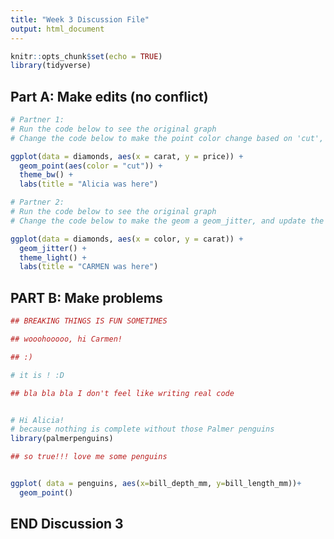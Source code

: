 ```yaml
---
title: "Week 3 Discussion File"
output: html_document
---
```


```r
knitr::opts_chunk$set(echo = TRUE)
library(tidyverse)
```

## Part A: Make edits (no conflict)

```r
# Partner 1: 
# Run the code below to see the original graph
# Change the code below to make the point color change based on 'cut', and update the theme to theme_bw(). Update the title to include your first name. 

ggplot(data = diamonds, aes(x = carat, y = price)) +
  geom_point(aes(color = "cut")) +
  theme_bw() +
  labs(title = "Alicia was here")
```

```r
# Partner 2: 
# Run the code below to see the original graph
# Change the code below to make the geom a geom_jitter, and update the theme to theme_light. Update the title to include your first name. 

ggplot(data = diamonds, aes(x = color, y = carat)) +
  geom_jitter() +
  theme_light() +
  labs(title = "CARMEN was here")
```

## PART B: Make problems

```r

## BREAKING THINGS IS FUN SOMETIMES

## wooohooooo, hi Carmen! 

## :) 

# it is ! :D
```

```r

## bla bla bla I don't feel like writing real code 


# Hi Alicia!
# because nothing is complete without those Palmer penguins
library(palmerpenguins)

## so true!!! love me some penguins 


ggplot( data = penguins, aes(x=bill_depth_mm, y=bill_length_mm))+
  geom_point()
```

## END Discussion 3
